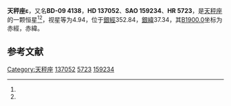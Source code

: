 {{Starbox begin
| name = 天秤座ε
}}
{{Starbox observe
| epoch = [[J2000.0|J2000.0]]
| constell = [[天秤座|天秤座]]<ref name=SIMBAD>{{cite web
 | url=http://simbad.u-strasbg.fr/simbad/sim-id?Ident=HR+5723
 | title =Pulsating variable Star
 | publisher=Centre de Données astronomiques de Strasbourg
 | work=SIMBAD
 | accessdate=2012-07-13}}</ref><ref name=DATA>{{cite web
 | url=http://vizier.u-strasbg.fr/viz-bin/VizieR-5?-out.add=.&-source=5050&-corr=PK=HR&-out.max=9999&HR=5723
 | title=VizieR Detailed Page
 | accessdate=2012-07-13
 | archive-date=2016-03-05
 | archive-url=https://web.archive.org/web/20160305010130/http://vizier.u-strasbg.fr/viz-bin/VizieR-5?-out.add=.&-source=5050&-corr=PK=HR&-out.max=9999&HR=5723
 | dead-url=no
 }}</ref>
| 星官 = 
| ra = {{RA|15|24|11.9}}<ref name=SIMBAD /><ref name=DATA />
| dec = {{DEC|-10|19|20}}<ref name=SIMBAD /><ref name=DATA />
| appmag_v = 4.94<ref name=SIMBAD /><ref name=DATA />
}}
{{Starbox character
| class = F5IV<ref name=SIMBAD /><ref name=DATA />
| b-v = 0.44<ref name=SIMBAD /><ref name=DATA />
| u-b = 0.02<ref name=SIMBAD /><ref name=DATA />
| r-i = <ref name=SIMBAD /><ref name=DATA />
| variable = 
}}
{{Starbox astrometry
| radial_v = 0.02
| prop_mo_ra = -10
| parallax = 0.035
| p_error = 
}}
{{Starbox catalog
| names =BD-09 4138，[[SAO星表|SAO]] 159234，[[HD星表|HD]] 137052，[[HR星表|HR]] 5723}}
{{Starbox reference |Simbad=HR+5723}}
{{Starbox end}}

'''天秤座ε'''，又名'''BD-09 4138'''，'''HD 137052'''、'''SAO 159234'''、'''HR 5723'''，是[[天秤座|天秤座]]的一颗恒星<ref name=SIMBAD /><ref name=DATA />，视星等为4.94，位于[[銀道座標系|銀經]]352.84，[[銀道座標系|銀緯]]37.34，其[[B1900.0|B1900.0]]坐标为赤經{{RA|15|18|46.5}}，赤緯{{DEC|-9|37.34|46}}。

== 参考文献 ==
{{reflist}}

{{star-stub}}

{{天秤座恒星}}
[[Category:天秤座|Category:天秤座]]
[[Category:HD和HDE天體|137052]]
[[Category:HR天體|5723]]
[[Category:SAO天體|159234]]